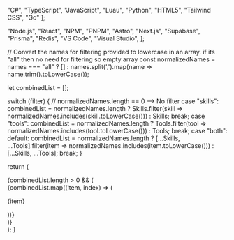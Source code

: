 
  "C#",
  "TypeScript",
  "JavaScript",
  "Luau",
  "Python",
  "HTML5",
  "Tailwind CSS",
  "Go"
];

  "Node.js",
  "React",
  "NPM",
  "PNPM",
  "Astro",
  "Next.js",
  "Supabase",
  "Prisma",
  "Redis",
  "VS Code",
  "Visual Studio",
];


  
  // Convert the names for filtering provided to lowercase in an array. if its "all" then no need for filtering so empty array
  const normalizedNames = names === "all" ? [] : names.split(',').map(name => name.trim().toLowerCase());
  
  let combinedList = [];

  switch (filter) {
    // normalizedNames.length == 0 --> No filter
    case "skills":
      combinedList = normalizedNames.length 
        ? Skills.filter(skill => normalizedNames.includes(skill.toLowerCase())) 
        : Skills;
      break;
    case "tools":
      combinedList = normalizedNames.length 
        ? Tools.filter(tool => normalizedNames.includes(tool.toLowerCase())) 
        : Tools;
      break;
    case "both":
    default:
      combinedList = normalizedNames.length 
        ? [...Skills, ...Tools].filter(item => normalizedNames.includes(item.toLowerCase())) 
        : [...Skills, ...Tools];
      break;
  }

  return (
    <div className="space-y-4">
      {combinedList.length > 0 && (
        <div className="flex flex-wrap gap-2">
          {combinedList.map((item, index) => (
            <Badge key={index} variant="default">
              <p className="font-bold">{item}</p>
            </Badge>
          ))}
        </div>
      )}
    </div>
  );
}

